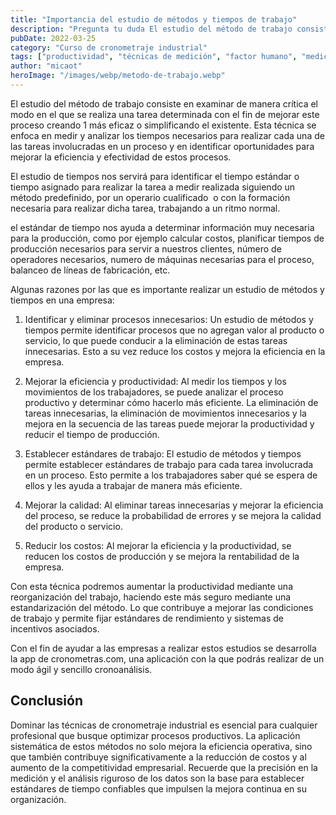 ```yaml
---
title: "Importancia del estudio de métodos y tiempos de trabajo"
description: "Pregunta tu duda El estudio del método de trabajo consiste en examinar de manera crítica el modo en el que se realiza una tarea determinada con el fin de mejorar este proceso creando 1 más eficaz o si..."
pubDate: 2022-03-25
category: "Curso de cronometraje industrial"
tags: ["productividad", "técnicas de medición", "factor humano", "medición de tiempos", "estudio de tiempos", "desempeño del operario", "software de cronometraje", "estudio de métodos"]
author: "micaot"
heroImage: "/images/webp/metodo-de-trabajo.webp"
---
```


El estudio del método de trabajo consiste en examinar de manera crítica el modo en el que se realiza una tarea determinada con el fin de mejorar este proceso creando 1 más eficaz o simplificando el existente. Esta técnica se enfoca en medir y analizar los tiempos necesarios para realizar cada una de las tareas involucradas en un proceso y en identificar oportunidades para mejorar la eficiencia y efectividad de estos procesos.

El estudio de tiempos nos servirá para identificar el tiempo estándar o tiempo asignado para realizar la tarea a medir realizada siguiendo un método predefinido, por un operario cualificado  o con la formación necesaria para realizar dicha tarea, trabajando a un ritmo normal.

el estándar de tiempo nos ayuda a determinar información muy necesaria para la producción, como por ejemplo calcular costos, planificar tiempos de producción necesarios para servir a nuestros clientes, número de operadores necesarios, numero de máquinas necesarias para el proceso, balanceo de líneas de fabricación, etc.

Algunas razones por las que es importante realizar un estudio de métodos y tiempos en una empresa:

1. Identificar y eliminar procesos innecesarios: Un estudio de métodos y tiempos permite identificar procesos que no agregan valor al producto o servicio, lo que puede conducir a la eliminación de estas tareas innecesarias. Esto a su vez reduce los costos y mejora la eficiencia en la empresa.

2. Mejorar la eficiencia y productividad: Al medir los tiempos y los movimientos de los trabajadores, se puede analizar el proceso productivo y determinar cómo hacerlo más eficiente. La eliminación de tareas innecesarias, la eliminación de movimientos innecesarios y la mejora en la secuencia de las tareas puede mejorar la productividad y reducir el tiempo de producción.

3. Establecer estándares de trabajo: El estudio de métodos y tiempos permite establecer estándares de trabajo para cada tarea involucrada en un proceso. Esto permite a los trabajadores saber qué se espera de ellos y les ayuda a trabajar de manera más eficiente.

4. Mejorar la calidad: Al eliminar tareas innecesarias y mejorar la eficiencia del proceso, se reduce la probabilidad de errores y se mejora la calidad del producto o servicio.

5. Reducir los costos: Al mejorar la eficiencia y la productividad, se reducen los costos de producción y se mejora la rentabilidad de la empresa.

Con esta técnica podremos aumentar la productividad mediante una reorganización del trabajo, haciendo este más seguro mediante una estandarización del método. Lo que contribuye a mejorar las condiciones de trabajo y permite fijar estándares de rendimiento y sistemas de incentivos asociados.

Con el fin de ayudar a las empresas a realizar estos estudios se desarrolla la app de cronometras.com, una aplicación  con la que podrás realizar de un modo ágil y sencillo cronoanálisis.



## Conclusión

Dominar las técnicas de cronometraje industrial es esencial para cualquier profesional que busque optimizar procesos productivos. La aplicación sistemática de estos métodos no solo mejora la eficiencia operativa, sino que también contribuye significativamente a la reducción de costos y al aumento de la competitividad empresarial. Recuerde que la precisión en la medición y el análisis riguroso de los datos son la base para establecer estándares de tiempo confiables que impulsen la mejora continua en su organización.